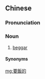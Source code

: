 ==Chinese==
{{zh-forms|s=要饭的|type=21}}

===Pronunciation===
{{zh-pron
|m=yàofànde
|c=jiu3 faan6 dik1
|cat=n
}}

===Noun===
{{zh-noun}}

# {{lb|zh|Mandarin|colloquial}} [[beggar]]

====Synonyms====
{{zh-dial|乞丐}}

[[mg:要飯的]]